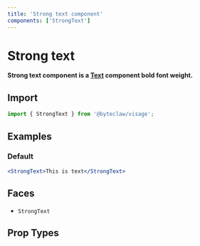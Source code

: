 ```yaml
---
title: 'Strong text component'
components: ['StrongText']
---
```


# Strong text

**Strong text component is a [Text](./text) component bold font weight.**

## Import

```js transpile=false
import { StrongText } from '@byteclaw/visage';
```

## Examples

### Default

```jsx live
<StrongText>This is text</StrongText>
```

## Faces

- `StrongText`

## Prop Types

<PropTypes component="StrongText" />
